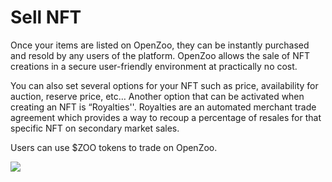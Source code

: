 # Sell NFT

Once your items are listed on OpenZoo, they can be instantly purchased and resold by any users of the platform. OpenZoo allows the sale of NFT creations in a secure user-friendly environment at practically no cost.

You can also set several options for your NFT such as price, availability for auction, reserve price, etc…
Another option that can be activated when creating an NFT is “Royalties''. Royalties are an automated merchant trade agreement which provides a way to recoup a percentage of resales for that specific NFT on secondary market sales.

Users can use $ZOO tokens to trade on OpenZoo.

![](/sellnft.jpg)
